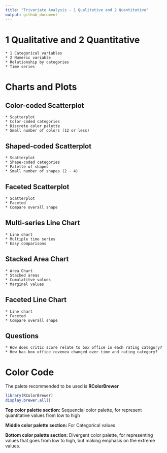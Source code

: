 ```yaml
---
title: "Trivariate Analysis - 1 Qualitative and 2 Quantitative"
output: github_document
---
```


# 1 Qualitative and 2 Quantitative

    * 1 Categorical variables
    * 2 Numeric variable
    * Relationship by categories
    * Time series
    
    
# Charts and Plots

## Color-coded Scatterplot

    * Scatterplot
    * Color-coded categories
    * Discrete color palette
    * Small number of colors (12 or less)
    
    
## Shaped-coded Scatterplot

    * Scatterplot
    * Shape-coded categories
    * Palette of shapes
    * Small number of shapes (2 - 4)
    
    
## Faceted Scatterplot

    * Scatterplot
    * Faceted
    * Compare overall shape

## Multi-series Line Chart

    * Line chart
    * Multiple time series
    * Easy comparisons
    
## Stacked Area Chart

    * Area Chart
    * Stacked areas
    * Cumulatitve values
    * Marginal values
    
## Faceted Line Chart

    * Line chart
    * Faceted
    * Compare overall shape
    
## Questions

    * How does critic score relate to box office in each rating category?
    * How has box office reveneu changed over time and rating category?
    
# Color Code

The palete recommended to be used is **RColorBrewer**
```r
library(RColorBrewer)
display.brewer.all()
```

**Top color palette section: **
    Sequencial color palette, for represent quantitative values from low to high

**Middle color palette section:**
    For Categorical values

**Bottom color palette section:**
    Divergent color palette, for representing values that goes from low to high, but making emphasis on the extreme values.

